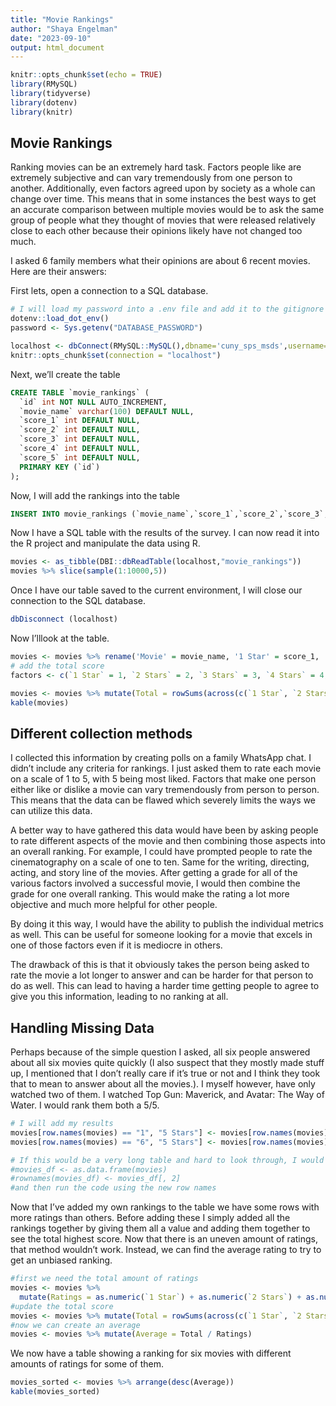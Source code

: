 ```yaml
---
title: "Movie Rankings"
author: "Shaya Engelman"
date: "2023-09-10"
output: html_document
---
```


```r
knitr::opts_chunk$set(echo = TRUE)
library(RMySQL)
library(tidyverse)
library(dotenv)
library(knitr)
```

## Movie Rankings

Ranking movies can be an extremely hard task. Factors people like are extremely subjective and can vary tremendously from one person to another. Additionally, even factors agreed upon by society as a whole can change over time. This means that in some instances the best ways to get an accurate comparison between multiple movies would be to ask the same group of people what they thought of movies that were released relatively close to each other because their opinions likely have not changed too much.

I asked 6 family members what their opinions are about 6 recent movies. Here are their answers:

First lets, open a connection to a SQL database.

```r
# I will load my password into a .env file and add it to the gitignore
dotenv::load_dot_env()
password <- Sys.getenv("DATABASE_PASSWORD")

localhost <- dbConnect(RMySQL::MySQL(),dbname='cuny_sps_msds',username='shayaeng',password=password, host='localhost',port=3306)
knitr::opts_chunk$set(connection = "localhost")

```

Next, we'll create the table

```sql
CREATE TABLE `movie_rankings` (
  `id` int NOT NULL AUTO_INCREMENT,
  `movie_name` varchar(100) DEFAULT NULL,
  `score_1` int DEFAULT NULL,
  `score_2` int DEFAULT NULL,
  `score_3` int DEFAULT NULL,
  `score_4` int DEFAULT NULL,
  `score_5` int DEFAULT NULL,
  PRIMARY KEY (`id`)
);
```

Now, I will add the rankings into the table

```sql
INSERT INTO movie_rankings (`movie_name`,`score_1`,`score_2`,`score_3`,`score_4`,`score_5`) VALUES ('Avatar: The Way of Water',1,2,0,3,0), ('Oppenheimer',0,1,1,3,1), ('Barbie',4,1,1,0,0), ('Meg 2',1,4,1,0,0), ('Sound of Freedom',1,1,0,2,2), ('Top Gun: Maverick',0,1,2,0,3);
```

Now I have a SQL table with the results of the survey. I can now read it into the R project and manipulate the data using R.

```R
movies <- as_tibble(DBI::dbReadTable(localhost,"movie_rankings"))
movies %>% slice(sample(1:10000,5))
```

Once I have our table saved to the current environment, I will close our connection to the SQL database.

```r
dbDisconnect (localhost) 
```

Now I'lllook at the table.

```r
movies <- movies %>% rename('Movie' = movie_name, '1 Star' = score_1, '2 Stars' = score_2, '3 Stars' = score_3, '4 Stars' = score_4, '5 Stars' = score_5)
# add the total score
factors <- c(`1 Star` = 1, `2 Stars` = 2, `3 Stars` = 3, `4 Stars` = 4, `5 Stars` = 5)

movies <- movies %>% mutate(Total = rowSums(across(c(`1 Star`, `2 Stars`, `3 Stars`, `4 Stars`, `5 Stars`), ~ . * factors[cur_column()])))
kable(movies)
```

## Different collection methods

I collected this information by creating polls on a family WhatsApp chat. I didn't include any criteria for rankings. I just asked them to rate each movie on a scale of 1 to 5, with 5 being most liked. Factors that make one person either like or dislike a movie can vary tremendously from person to person. This means that the data can be flawed which severely limits the ways we can utilize this data.

A better way to have gathered this data would have been by asking people to rate different aspects of the movie and then combining those aspects into an overall ranking. For example, I could have prompted people to rate the cinematography on a scale of one to ten. Same for the writing, directing, acting, and story line of the movies. After getting a grade for all of the various factors involved a successful movie, I would then combine the grade for one overall ranking. This would make the rating a lot more objective and much more helpful for other people.

By doing it this way, I would have the ability to publish the individual metrics as well. This can be useful for someone looking for a movie that excels in one of those factors even if it is mediocre in others.

The drawback of this is that it obviously takes the person being asked to rate the movie a lot longer to answer and can be harder for that person to do as well. This can lead to having a harder time getting people to agree to give you this information, leading to no ranking at all.

## Handling Missing Data

Perhaps because of the simple question I asked, all six people answered about all six movies quite quickly (I also suspect that they mostly made stuff up, I mentioned that I don't really care if it's true or not and I think they took that to mean to answer about all the movies.). I myself however, have only watched two of them. I watched Top Gun: Maverick, and Avatar: The Way of Water. I would rank them both a 5/5.

```r

# I will add my results
movies[row.names(movies) == "1", "5 Stars"] <- movies[row.names(movies) == "1", "5 Stars"] + 1
movies[row.names(movies) == "6", "5 Stars"] <- movies[row.names(movies) == "6", "5 Stars"] + 1

# If this would be a very long table and hard to look through, I would convert the row names to the movie names and update the ranking that way using the following code
#movies_df <- as.data.frame(movies)
#rownames(movies_df) <- movies_df[, 2]
#and then run the code using the new row names
```

Now that I've added my own rankings to the table we have some rows with more ratings than others. Before adding these I simply added all the rankings together by giving them all a value and adding them together to see the total highest score. Now that there is an uneven amount of ratings, that method wouldn't work. Instead, we can find the average rating to try to get an unbiased ranking.

```r
#first we need the total amount of ratings
movies <- movies %>%
  mutate(Ratings = as.numeric(`1 Star`) + as.numeric(`2 Stars`) + as.numeric(`3 Stars`) + as.numeric(`4 Stars`) + as.numeric(`5 Stars`))
#update the total score
movies <- movies %>% mutate(Total = rowSums(across(c(`1 Star`, `2 Stars`, `3 Stars`, `4 Stars`, `5 Stars`), ~ . * factors[cur_column()])))
#now we can create an average
movies <- movies %>% mutate(Average = Total / Ratings)
```

We now have a table showing a ranking for six movies with different amounts of ratings for some of them.

```r
movies_sorted <- movies %>% arrange(desc(Average))
kable(movies_sorted)
```
